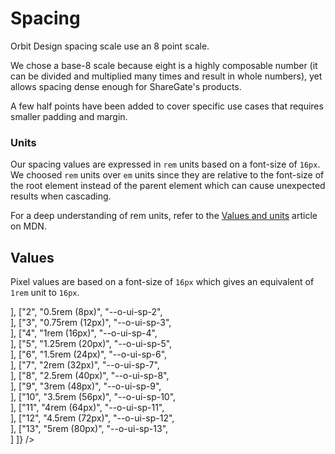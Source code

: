 
<Meta
    title="Materials/Spacing"
    id="spacing"
/>

# Spacing

Orbit Design spacing scale use an 8 point scale.

We chose a base-8 scale because eight is a highly composable number (it can be divided and multiplied many times and result in whole numbers), yet allows spacing dense enough for ShareGate's products.

A few half points have been added to cover specific use cases that requires smaller padding and margin.

### Units

Our spacing values are expressed in `rem` units based on a font-size of `16px`. We choosed `rem` units over `em` units since they are relative to the font-size of the root element instead of the parent element which can cause unexpected results when cascading.

For a deep understanding of rem units, refer to the [Values and units](https://developer.mozilla.org/en-US/docs/Learn/CSS/Building_blocks/Values_and_units) article on MDN.

## Values

Pixel values are based on a font-size of `16px` which gives an equivalent of `1rem` unit to `16px`.

<Table
    columns={[
        { title: "Scale", headerStyle: { width: "100px" } },
        { title: "Value", headerStyle: { width: "250px" }, rowClassName: "code f7 o-90" },
        { title: "Variable", headerStyle: { width: "300px" }, rowClassName: "code f7 o-90" },
        { title: "", headerStyle: { width: "300px" } }
    ]}
    rows={[
        ["1", "0.25rem (4px)", "--o-ui-sp-1", <Div className="o-ui-w-1 o-ui-h-4 o-ui-bg-sunray-5"></Div>],
        ["2", "0.5rem (8px)", "--o-ui-sp-2", <Div className="o-ui-w-2 o-ui-h-4 o-ui-bg-sunray-5"></Div>],
        ["3", "0.75rem (12px)", "--o-ui-sp-3", <Div className="o-ui-w-3 o-ui-h-4 o-ui-bg-sunray-5"></Div>],
        ["4", "1rem (16px)", "--o-ui-sp-4", <Div className="o-ui-w-4 o-ui-h-4 o-ui-bg-sunray-5"></Div>],
        ["5", "1.25rem (20px)", "--o-ui-sp-5", <Div className="o-ui-w-5 o-ui-h-4 o-ui-bg-sunray-5"></Div>],
        ["6", "1.5rem (24px)", "--o-ui-sp-6", <Div className="o-ui-w-6 o-ui-h-4 o-ui-bg-sunray-5"></Div>],
        ["7", "2rem (32px)", "--o-ui-sp-7", <Div className="o-ui-w-7 o-ui-h-4 o-ui-bg-sunray-5"></Div>],
        ["8", "2.5rem (40px)", "--o-ui-sp-8", <Div className="o-ui-w-8 o-ui-h-4 o-ui-bg-sunray-5"></Div>],
        ["9", "3rem (48px)", "--o-ui-sp-9", <Div className="o-ui-w-9 o-ui-h-4 o-ui-bg-sunray-5"></Div>],
        ["10", "3.5rem (56px)", "--o-ui-sp-10", <Div className="o-ui-w-10 o-ui-h-4 o-ui-bg-sunray-5"></Div>],
        ["11", "4rem (64px)", "--o-ui-sp-11", <Div className="o-ui-w-11 o-ui-h-4 o-ui-bg-sunray-5"></Div>],
        ["12", "4.5rem (72px)", "--o-ui-sp-12", <Div className="o-ui-w-12 o-ui-h-4 o-ui-bg-sunray-5"></Div>],
        ["13", "5rem (80px)", "--o-ui-sp-13", <Div className="o-ui-w-13 o-ui-h-4 o-ui-bg-sunray-5"></Div>]
    ]}
/>
